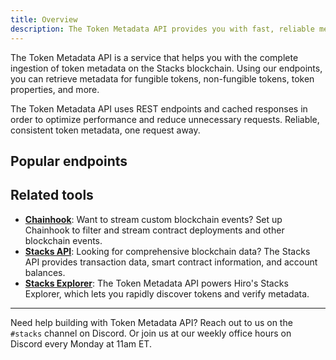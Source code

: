 ```yaml
---
title: Overview
description: The Token Metadata API provides you with fast, reliable metadata for Stacks tokens via an easy-to-use REST interface.
---
```


The Token Metadata API is a service that helps you with the complete ingestion of token metadata on the Stacks blockchain. Using our endpoints, you can retrieve metadata for fungible tokens, non-fungible tokens, token properties, and more.

The Token Metadata API uses REST endpoints and cached responses in order to optimize performance and reduce unnecessary requests. Reliable, consistent token metadata, one request away.

## Popular endpoints

<Cards>
  <Card
    href="/stacks/token-metadata/api/tokens"
    title="Fetch Token Metadata"
    description="Retrieves metadata for fungible and non-fungible tokens."
  />
  <Card
    href="/stacks/token-metadata/api/nfts"
    title="Get NFT Properties"
    description="Retrieves detailed NFT properties and attributes."
  />
  <Card
    href="/stacks/token-metadata/api/collections"
    title="Browse Collections"
    description="Retrieves token collection information and statistics."
  />
</Cards>

## Related tools

- **[Chainhook](/stacks/chainhook)**: Want to stream custom blockchain events? Set up Chainhook to filter and stream contract deployments and other blockchain events.
- **[Stacks API](/stacks/api)**: Looking for comprehensive blockchain data? The Stacks API provides transaction data, smart contract information, and account balances.
- **[Stacks Explorer](https://explorer.hiro.so/)**: The Token Metadata API powers Hiro's Stacks Explorer, which lets you rapidly discover tokens and verify metadata.

---

Need help building with Token Metadata API? Reach out to us on the `#stacks` channel on Discord. Or join us at our weekly office hours on Discord every Monday at 11am ET.
